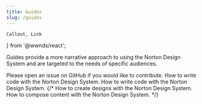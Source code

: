```yaml
---
title: Guides
slug: /guides
---
```


	Callout, Link
} from '@wwnds/react';

Guides provide a more narrative approach to using the Norton Design System and are targeted to the needs of specific audiences.

<Callout border="left" color="warning" icon="warning" title="WORK IN PROGRESS">
	Please <Link external={true} href="https://github.com/wwnorton/design-system/issues">open an issue on GitHub
	</Link> if you would like to contribute.
</Callout>

<Features basePath="/docs/guides/" columns={2}>
	<FeatureCard title='Development' icon={{ d: 'M9.4 16.6L4.8 12l4.6-4.6L8 6l-6 6 6 6 1.4-1.4zm5.2 0l4.6-4.6-4.6-4.6L16 6l6 6-6 6-1.4-1.4z' }} slug='dev'>
		How to write code with the Norton Design System.
	</FeatureCard>
	<FeatureCard title='Usable Writing Guidelines' icon={{ d: 'M9.4 16.6L4.8 12l4.6-4.6L8 6l-6 6 6 6 1.4-1.4zm5.2 0l4.6-4.6-4.6-4.6L16 6l6 6-6 6-1.4-1.4z' }} slug="usable-writing-guidelines">
		How to write code with the Norton Design System.
	</FeatureCard>
	{/* <FeatureCard title='Designer' icon='star'>
		How to create designs with the Norton Design System.
	</FeatureCard>
	<FeatureCard title='Editor' icon='star'>
		How to compose content with the Norton Design System.
	</FeatureCard> */}
</Features>
